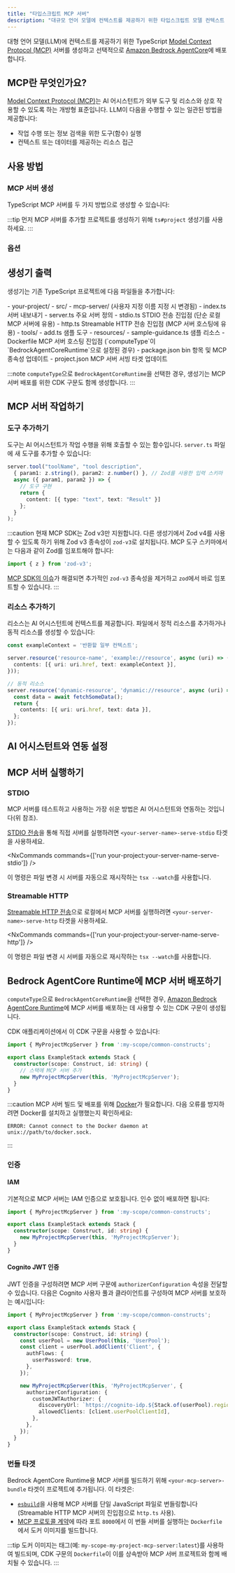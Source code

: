 ```yaml
---
title: "타입스크립트 MCP 서버"
description: "대규모 언어 모델에 컨텍스트를 제공하기 위한 타입스크립트 모델 컨텍스트 프로토콜(MCP) 서버 생성"
---
```





대형 언어 모델(LLM)에 컨텍스트를 제공하기 위한 TypeScript [Model Context Protocol (MCP)](https://modelcontextprotocol.io/) 서버를 생성하고 선택적으로 [Amazon Bedrock AgentCore](https://docs.aws.amazon.com/bedrock-agentcore/latest/devguide/)에 배포합니다.

## MCP란 무엇인가요?

[Model Context Protocol (MCP)](https://modelcontextprotocol.io/)는 AI 어시스턴트가 외부 도구 및 리소스와 상호 작용할 수 있도록 하는 개방형 표준입니다. LLM이 다음을 수행할 수 있는 일관된 방법을 제공합니다:

- 작업 수행 또는 정보 검색을 위한 도구(함수) 실행
- 컨텍스트 또는 데이터를 제공하는 리소스 접근

## 사용 방법

### MCP 서버 생성

TypeScript MCP 서버를 두 가지 방법으로 생성할 수 있습니다:

<RunGenerator generator="ts#mcp-server" />

:::tip
먼저 MCP 서버를 추가할 프로젝트를 생성하기 위해 <Link path="/guides/typescript-project">`ts#project`</Link> 생성기를 사용하세요.
:::

### 옵션

<GeneratorParameters generator="ts#mcp-server" />

## 생성기 출력

생성기는 기존 TypeScript 프로젝트에 다음 파일들을 추가합니다:

<FileTree>
  - your-project/
    - src/
      - mcp-server/ (사용자 지정 이름 지정 시 변경됨)
        - index.ts 서버 내보내기
        - server.ts 주요 서버 정의
        - stdio.ts STDIO 전송 진입점 (단순 로컬 MCP 서버에 유용)
        - http.ts Streamable HTTP 전송 진입점 (MCP 서버 호스팅에 유용)
        - tools/
          - add.ts 샘플 도구
        - resources/
          - sample-guidance.ts 샘플 리소스
        - Dockerfile MCP 서버 호스팅 진입점 (`computeType`이 `BedrockAgentCoreRuntime`으로 설정된 경우)
    - package.json bin 항목 및 MCP 종속성 업데이트
    - project.json MCP 서버 서빙 타겟 업데이트
</FileTree>

:::note
`computeType`으로 `BedrockAgentCoreRuntime`을 선택한 경우, 생성기는 MCP 서버 배포를 위한 CDK 구문도 함께 생성합니다.
:::

## MCP 서버 작업하기

### 도구 추가하기

도구는 AI 어시스턴트가 작업 수행을 위해 호출할 수 있는 함수입니다. `server.ts` 파일에 새 도구를 추가할 수 있습니다:

```typescript
server.tool("toolName", "tool description",
  { param1: z.string(), param2: z.number() }, // Zod를 사용한 입력 스키마
  async ({ param1, param2 }) => {
    // 도구 구현
    return {
      content: [{ type: "text", text: "Result" }]
    };
  }
);
```

:::caution
현재 MCP SDK는 Zod v3만 지원합니다. 다른 생성기에서 Zod v4를 사용할 수 있도록 하기 위해 Zod v3 종속성이 `zod-v3`로 설치됩니다. MCP 도구 스키마에서는 다음과 같이 Zod를 임포트해야 합니다:

```ts
import { z } from 'zod-v3';
```

[MCP SDK의 이슈](https://github.com/modelcontextprotocol/typescript-sdk/issues/164)가 해결되면 추가적인 `zod-v3` 종속성을 제거하고 `zod`에서 바로 임포트할 수 있습니다.
:::

### 리소스 추가하기

리소스는 AI 어시스턴트에 컨텍스트를 제공합니다. 파일에서 정적 리소스를 추가하거나 동적 리소스를 생성할 수 있습니다:

```typescript
const exampleContext = '반환할 일부 컨텍스트';

server.resource('resource-name', 'example://resource', async (uri) => ({
  contents: [{ uri: uri.href, text: exampleContext }],
}));

// 동적 리소스
server.resource('dynamic-resource', 'dynamic://resource', async (uri) => {
  const data = await fetchSomeData();
  return {
    contents: [{ uri: uri.href, text: data }],
  };
});
```

## AI 어시스턴트와 연동 설정

<Snippet name="mcp/configuration" parentHeading="Configuring with AI Assistants" />

## MCP 서버 실행하기

### STDIO

MCP 서버를 테스트하고 사용하는 가장 쉬운 방법은 AI 어시스턴트와 연동하는 것입니다(위 참조).

[STDIO 전송](https://modelcontextprotocol.io/docs/concepts/transports#standard-input%2Foutput-stdio)을 통해 직접 서버를 실행하려면 `<your-server-name>-serve-stdio` 타겟을 사용하세요.

<NxCommands commands={['run your-project:your-server-name-serve-stdio']} />

이 명령은 파일 변경 시 서버를 자동으로 재시작하는 `tsx --watch`를 사용합니다.

### Streamable HTTP

[Streamable HTTP 전송](https://modelcontextprotocol.io/docs/concepts/transports#streamable-http)으로 로컬에서 MCP 서버를 실행하려면 `<your-server-name>-serve-http` 타겟을 사용하세요.

<NxCommands commands={['run your-project:your-server-name-serve-http']} />

이 명령은 파일 변경 시 서버를 자동으로 재시작하는 `tsx --watch`를 사용합니다.

## Bedrock AgentCore Runtime에 MCP 서버 배포하기

`computeType`으로 `BedrockAgentCoreRuntime`을 선택한 경우, [Amazon Bedrock AgentCore Runtime](https://docs.aws.amazon.com/bedrock-agentcore/latest/devguide/agents-tools-runtime.html)에 MCP 서버를 배포하는 데 사용할 수 있는 CDK 구문이 생성됩니다.

CDK 애플리케이션에서 이 CDK 구문을 사용할 수 있습니다:

```ts {6}
import { MyProjectMcpServer } from ':my-scope/common-constructs';

export class ExampleStack extends Stack {
  constructor(scope: Construct, id: string) {
    // 스택에 MCP 서버 추가
    new MyProjectMcpServer(this, 'MyProjectMcpServer');
  }
}
```

:::caution
MCP 서버 빌드 및 배포를 위해 [Docker](https://www.docker.com/)가 필요합니다. 다음 오류를 방지하려면 Docker를 설치하고 실행했는지 확인하세요:

```
ERROR: Cannot connect to the Docker daemon at unix://path/to/docker.sock.
```
:::

### 인증

#### IAM

기본적으로 MCP 서버는 IAM 인증으로 보호됩니다. 인수 없이 배포하면 됩니다:

```ts {5}
import { MyProjectMcpServer } from ':my-scope/common-constructs';

export class ExampleStack extends Stack {
  constructor(scope: Construct, id: string) {
    new MyProjectMcpServer(this, 'MyProjectMcpServer');
  }
}
```

#### Cognito JWT 인증

JWT 인증을 구성하려면 MCP 서버 구문에 `authorizerConfiguration` 속성을 전달할 수 있습니다. 다음은 Cognito 사용자 풀과 클라이언트를 구성하여 MCP 서버를 보호하는 예시입니다:

```ts {14-17}
import { MyProjectMcpServer } from ':my-scope/common-constructs';

export class ExampleStack extends Stack {
  constructor(scope: Construct, id: string) {
    const userPool = new UserPool(this, 'UserPool');
    const client = userPool.addClient('Client', {
      authFlows: {
        userPassword: true,
      },
    });

    new MyProjectMcpServer(this, 'MyProjectMcpServer', {
      authorizerConfiguration: {
        customJWTAuthorizer: {
          discoveryUrl: `https://cognito-idp.${Stack.of(userPool).region}.amazonaws.com/${userPool.userPoolId}/.well-known/openid-configuration`,
          allowedClients: [client.userPoolClientId],
        },
      },
    });
  }
}
```

### 번들 타겟

Bedrock AgentCore Runtime용 MCP 서버를 빌드하기 위해 `<your-mcp-server>-bundle` 타겟이 프로젝트에 추가됩니다. 이 타겟은:

- [`esbuild`](https://esbuild.github.io/)을 사용해 MCP 서버를 단일 JavaScript 파일로 번들링합니다(Streamable HTTP MCP 서버의 진입점으로 `http.ts` 사용).
- [MCP 프로토콜 계약](https://docs.aws.amazon.com/bedrock-agentcore/latest/devguide/runtime-service-contract.html#mcp-protocol-contract)에 따라 포트 `8000`에서 이 번들 서버를 실행하는 `Dockerfile`에서 도커 이미지를 빌드합니다.

:::tip
도커 이미지는 태그(예: `my-scope-my-project-mcp-server:latest`)를 사용하여 빌드되며, CDK 구문의 `Dockerfile`이 이를 상속받아 MCP 서버 프로젝트와 함께 배치될 수 있습니다.
:::